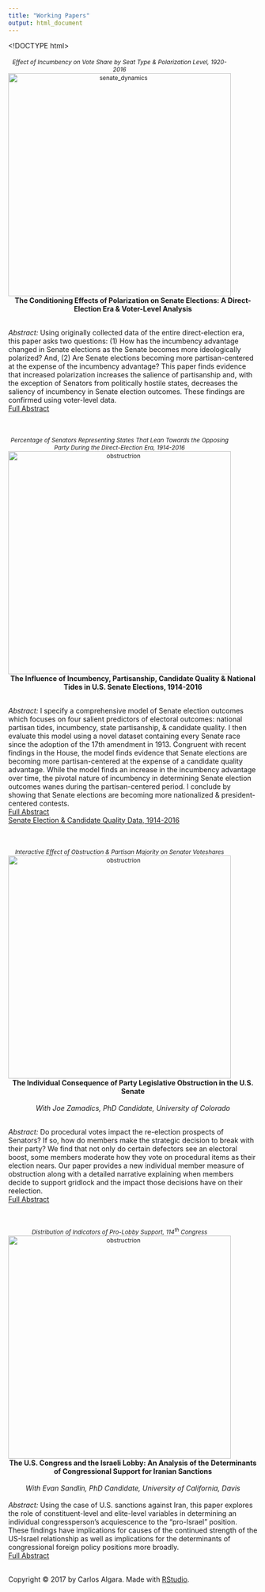 ```yaml
---
title: "Working Papers"
output: html_document
---
```

<!DOCTYPE html>
<html>
<meta name="viewport" content="width=device-width, initial-scale=1">
<style>
/* On smaller screens, decrease text size */
@media only screen and (max-width: 300px) {
  .text {font-size: 11px}
}
</style>
</html> 

<script>
  (function(i,s,o,g,r,a,m){i['GoogleAnalyticsObject']=r;i[r]=i[r]||function(){
  (i[r].q=i[r].q||[]).push(arguments)},i[r].l=1*new Date();a=s.createElement(o),
  m=s.getElementsByTagName(o)[0];a.async=1;a.src=g;m.parentNode.insertBefore(a,m)
  })(window,document,'script','https://www.google-analytics.com/analytics.js','ga');

  ga('create', 'UA-100362112-1', 'auto');
  ga('send', 'pageview');

</script>

  <style type="text/css">

h1.title {
  color: DarkRed;
  text-align: center;
}
</style>

  </script>
  <br/><br/>
  <div class="column">
  <div class="col-xs-10 col-sm-7 text-center">
  <div style='width: 450px; text-align: center; font-size: 85%;'>*Effect of Incumbency on Vote Share by Seat Type & Polarization Level, 1920-2016* <br>
  <img src="/Users/carlosalgara/Dropbox/Github_Website/calgara.github.io/figures/mes_by_states_plot.png" alt="senate_dynamics" style="width:450px;" align = "top"/></div></div>
  </div>
  
  <center> **The Conditioning Effects of Polarization on Senate Elections: A Direct-Election Era & Voter-Level Analysis** </center><br/>
  *Abstract:* Using originally collected data of the entire direct-election era, this paper asks two questions: (1) How has the incumbency advantage changed in Senate elections as the Senate becomes more ideologically polarized? And, (2) Are Senate elections becoming more partisan-centered at the expense of the incumbency advantage? This paper finds evidence that increased polarization increases the salience of partisanship and, with the exception of Senators from politically hostile states, decreases the saliency of incumbency in Senate election outcomes. These findings are confirmed using voter-level data.  
<left> [Full Abstract](August2017_Senate_Election_Dynamics_Algara.pdf) </left>   

  </script>
  <br/><br/>
  <div class="column">
  <div class="col-xs-10 col-sm-7 text-center">
  <div style='width: 450px; text-align: center; font-size: 85%;'>*Percentage of Senators Representing States That Lean Towards the Opposing Party During the Direct-Election Era, 1914-2016 * <br>
  <img src="/Users/carlosalgara/Dropbox/Github_Website/calgara.github.io/figures/years_outpartisan_seats_percentage.png" alt="obstructrion" style="width:450px;" align = "top"/></div></div>
  </div>
  <center> **The Influence of Incumbency, Partisanship, Candidate Quality \& National Tides in U.S. Senate Elections, 1914-2016** </center><br/>
  *Abstract:* I specify a comprehensive model of Senate election outcomes which focuses on four salient predictors of electoral outcomes: national partisan tides, incumbency, state partisanship, & candidate quality. I then evaluate this model using a novel dataset containing every Senate race since the adoption of the 17th amendment in 1913. Congruent with recent findings in the House, the model finds evidence that Senate elections are becoming more partisan-centered at the expense of a candidate quality advantage. While the model finds an increase in the incumbency advantage over time, the pivotal nature of incumbency in determining Senate election outcomes wanes during the partisan-centered period. I conclude by showing that Senate elections are becoming more nationalized & president-centered contests.  
<left> [Full Abstract](https://calgara.github.io/August2017_Nationalization_Senate_Elections_Algara.pdf) </left>  
    <right>[Senate Election & Candidate Quality Data, 1914-2016](mailto:calgara@ucdavis.edu) </right> <br/>

  </script>
  <br/><br/>
  <div class="column">
  <div class="col-xs-10 col-sm-7 text-center">
  <div style='width: 450px; text-align: center; font-size: 85%;'>*Interactive Effect of Obstruction & Partisan Majority on Senator Voteshares* <br>
  <img src="/Users/carlosalgara/Dropbox/Github_Website/calgara.github.io/figures/obstruction.png" alt="obstructrion" style="width:450px;" align = "top"/></div></div>
  </div>
  <center> **The Individual Consequence of Party Legislative Obstruction in the U.S. Senate** </center><br/>
  <center> *With Joe Zamadics, PhD Candidate, University of Colorado* </center><br/>
  *Abstract:* Do procedural votes impact the re-election prospects of Senators? If so, how do members make the strategic decision to break with their party? We find that not only do certain defectors see an electoral boost, some members moderate how they vote on procedural items as their election nears. Our paper provides a new individual member measure of obstruction along with a detailed narrative explaining when members decide to support gridlock and the impact those decisions have on their reelection.  
<left> [Full Abstract](https://calgara.github.io/Algara_Zamadics_Senate_Obstruction.pdf) </left>
  
  </script>
  <br/><br/>
  <div class="column">
  <div class="col-xs-10 col-sm-7 text-center">
  <div style='width: 450px; text-align: center; font-size: 85%;'>*Distribution of Indicators of Pro-Lobby Support, 114^th^ Congress* <br>
  <img src="/Users/carlosalgara/Dropbox/Github_Website/calgara.github.io/figures/lobby_counts.png" alt="obstructrion" style="width:450px;" align = "top"/></div></div>
  </div>
  <center> **The U.S. Congress and the Israeli Lobby: An Analysis of the Determinants of Congressional Support for Iranian Sanctions** </center><br/>
  <center> *With Evan Sandlin, PhD Candidate, University of California, Davis* </center><br/>
  *Abstract:* Using the case of U.S. sanctions against Iran, this paper explores the role of constituent-level and elite-level variables in determining an individual congressperson’s acquiescence to the “pro-Israel” position. These findings have implications for causes of the continued strength of the US-Israel relationship as well as implications for the determinants of congressional foreign policy positions more broadly.  
<left> [Full Abstract](https://calgara.github.io/MPSA2017_Sandlin_Algara_Abstract.pdf) </left>
<br/>
<br/>
<p>Copyright &copy; 2017 by Carlos Algara. Made with [RStudio](https://www.rstudio.com).</p>